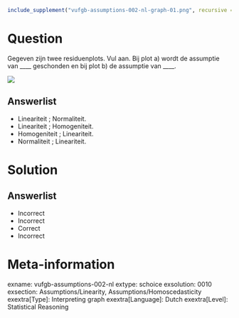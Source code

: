 ```r
include_supplement("vufgb-assumptions-002-nl-graph-01.png", recursive = TRUE)
```
Question
========
  
Gegeven zijn twee residuenplots. Vul aan. Bij plot a) wordt de assumptie van ____ geschonden en bij plot b) de assumptie van ____.

![](vufgb-assumptions-002-nl-graph-01.png) 
  
Answerlist
----------
* Lineariteit ;  Normaliteit.
* Lineariteit ; Homogeniteit.
* Homogeniteit ; Lineariteit.
* Normaliteit ; Lineariteit.

Solution
========

Answerlist
----------
* Incorrect
* Incorrect
* Correct
* Incorrect

Meta-information
================
exname: vufgb-assumptions-002-nl
extype: schoice
exsolution: 0010
exsection: Assumptions/Linearity, Assumptions/Homoscedasticity
exextra[Type]: Interpreting graph
exextra[Language]: Dutch
exextra[Level]: Statistical Reasoning